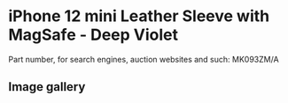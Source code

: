 
# iPhone 12 mini Leather Sleeve with MagSafe - Deep Violet

Part number, for search engines, auction websites and such: MK093ZM/A

## Image gallery

<div style={{ width: "768px" }}>
  <GalleryComponent
    images={[
      {
        original: "/everysource/MK093.webp",
        thumbnail: "/everypreview/MK093.webp",
      },
      {
        original: "/everysource/MK093_AV1.webp",
        thumbnail: "/everypreview/MK093_AV1.webp",
      }
    ]}
  />
</div>